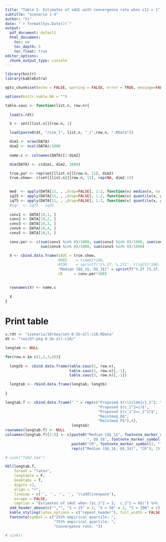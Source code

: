 ```yaml
---
title: "Table 2. Estimates of sAUC with convergence rate when c11 = 1"
subtitle: "Scenario 1-4"
author: "Yi"
date: "`r format(Sys.Date())`"
output:
  pdf_document: default
  html_document: 
    toc: no
    toc_depth: 5
    toc_float: true
editor_options:
  chunk_output_type: console
---
```


```r

library(knitr)
library(kableExtra)

opts_chunk$set(echo = FALSE, warning = FALSE, error = TRUE, message=FALSE, comment="")

options(knitr.kable.NA = "")

table.sauc <- function(list.n, row.n){
 
  load(s.rdt) 

  S <- set[[list.n]][row.n, 1]

  load(paste0(dt, "/sim_l", list.n, "_r",row.n, ".RData"))

  dim1 <- nrow(DATA)
  dim2 <- ncol(DATA)/1000
  
  name.c <- colnames(DATA)[1:dim2]

  dim(DATA) <- c(dim1, dim2, 1000)

  true.par <- rep(set[[list.n]][row.n, 11], dim2)
  true.show<- c(set[[list.n]][row.n, 11], rep(NA, dim2-1))

  
  med  <- apply(DATA[11, , ,drop=FALSE], 1:2, function(x) median(x, na.rm = TRUE))
  iq25 <- apply(DATA[11, , ,drop=FALSE], 1:2, function(x) quantile(x, prob =0.25, na.rm = TRUE))
  iq75 <- apply(DATA[11, , ,drop=FALSE], 1:2, function(x) quantile(x, prob =0.75, na.rm = TRUE))
  #iqr  <- iq75 - iq25
  
  conv1 <- DATA[10,1, ]
  conv2 <- DATA[10,2, ]
  conv3 <- DATA[10,3, ]
  conv4 <- DATA[10,4, ]
  conv5 <- DATA[10,5, ]

  conv.per <- c(sum(conv1 %in% 0)/1000, sum(conv2 %in% 0)/1000, sum(conv3 %in% 0)/1000, 
                sum(conv4 %in% 0)/1000, sum(conv5 %in% 0)/1000)

  X <- cbind.data.frame(sAUC = true.show, 
                        #MED    = t(med)*100, 
                        #IQR    = sprintf("[%.2f, %.2f]", t(iq25)*100, t(iq75)*100), 
                        "Median [Q$_1$, Q$_3$]" = sprintf("%.2f [%.2f, %.2f]", t(med), t(iq25), t(iq75)),
                        CR     = conv.per*100)
  

  rownames(X) <- name.c
  
  X  
}
```


# Print table

```r

s.rdt <- "scenario/18rows/set-0.5b-all-c10.RData"
dt <- "res/DT-pkg-0.5b-all-c10/"

```


```r
longtab <- NULL

for(row.n in c(1,2,3,4)){
  
  longtb <- cbind.data.frame(table.sauc(1, row.n),
                             table.sauc(2, row.n)[,-1],
                             table.sauc(3, row.n)[,-1])

  longtab <- rbind.data.frame(longtab, longtb)
  
}

longtab.f <- cbind.data.frame(" " = rep(c("Proposed $(\\tilde{c}_1^2, \\tilde{c}_2^2)$",
                                          "Proposed $(c_1^2=1)$",
                                          "Proposed $(c_1^2=c_2^2)$",
                                          "Reistma$_O$",
                                          "Reistma$_P$"),4),
                              longtab)
rownames(longtab.f) <- NULL
colnames(longtab.f)[3:8] <- c(paste0("Median [Q$_1$", footnote_marker_symbol(1, "latex"), 
                                     ", Q$_3$", footnote_marker_symbol(2, "latex"), "]"),
                              paste0("CR", footnote_marker_symbol(3, "latex")), 
                              rep(c("Median [Q$_1$, Q$_3$]", "CR"), 2))

# sink("Tab2.tex")

kbl(longtab.f, 
    format = "latex",
    longtable = F, 
    booktabs = T, 
    digits =2,
    align = "r",
    linesep = c('', '', '', '', '\\addlinespace'),
    escape = FALSE,
    caption = "Estimates of sAUC when ($c_1^2 = 1;  c_2^2 = 0$)") %>% 
  add_header_above(c("","", "S = 25" = 2, "S = 50" = 2, "S = 200" = 2)) %>% 
  kable_styling(latex_options = c("repeat_header"), full_width = FALSE) %>%
  footnote(symbol = c("25th empirical quartile; ", 
                      "75th empirical quartile; ",
                      "Convergence rate. "))

# sink()



```

